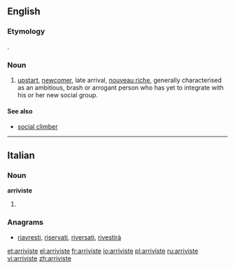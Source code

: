 ==English==

===Etymology===
{{etyl|fr}} {{term|arriviste|lang=fr}}.

===Noun===
{{en-noun}}

# [[upstart]], [[newcomer]], late arrival, [[nouveau riche]], generally characterised as an ambitious, brash or arrogant person who has yet to integrate with his or her new social group.

====See also====
* [[social climber]]

----

==Italian==

===Noun===
'''arriviste''' {{f}}

# {{plural of|arrivista|lang=it}}

===Anagrams===
* [[riavresti#Italian|riavresti]], [[riservati#Italian|riservati]], [[riversati#Italian|riversati]], [[rivestirà#Italian|rivestirà]]

[[et:arriviste]]
[[el:arriviste]]
[[fr:arriviste]]
[[io:arriviste]]
[[pl:arriviste]]
[[ru:arriviste]]
[[vi:arriviste]]
[[zh:arriviste]]